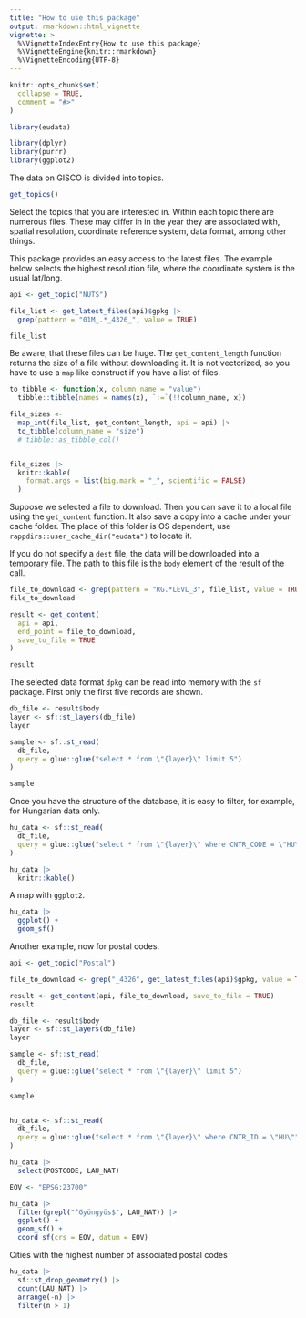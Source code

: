 ```yaml
---
title: "How to use this package"
output: rmarkdown::html_vignette
vignette: >
  %\VignetteIndexEntry{How to use this package}
  %\VignetteEngine{knitr::rmarkdown}
  %\VignetteEncoding{UTF-8}
---
```


```r
knitr::opts_chunk$set(
  collapse = TRUE,
  comment = "#>"
)
```

```r
library(eudata)
```

```r
library(dplyr)
library(purrr)
library(ggplot2)
```

The data on GISCO is divided into topics. 
```r
get_topics()
```
Select the topics that you are interested in.
Within each topic there are numerous files. These may  differ in 
in the year they are associated with, spatial resolution, coordinate reference system,
data format, among other things.

This package provides an easy access to the latest files.
The example below selects the highest resolution file, where the coordinate system is the usual lat/long.

```r
api <- get_topic("NUTS")

file_list <- get_latest_files(api)$gpkg |> 
  grep(pattern = "01M_.*_4326_", value = TRUE)

file_list
```

Be aware, that these files can be huge. The `get_content_length` function returns the size of a file without downloading it. It is not vectorized, so you have to use a `map` like construct if you have a list of files.

```r
to_tibble <- function(x, column_name = "value") 
  tibble::tibble(names = names(x), `:=`(!!column_name, x))

file_sizes <-
  map_int(file_list, get_content_length, api = api) |>
  to_tibble(column_name = "size")
  # tibble::as_tibble_col()


file_sizes |>
  knitr::kable(
    format.args = list(big.mark = "_", scientific = FALSE)
  )

```

Suppose we selected a file to download. Then you can save it to a local file using the `get_content` function. It also save a copy into a cache under your cache folder. The place of this folder is OS dependent, use `rappdirs::user_cache_dir("eudata")` to locate it.

If you do not specify a `dest` file, the data will be downloaded into a  temporary file. The path to this file is the `body` element of the result of the call.

```r
file_to_download <- grep(pattern = "RG.*LEVL_3", file_list, value = TRUE)
file_to_download

result <- get_content(
  api = api,
  end_point = file_to_download,
  save_to_file = TRUE
)

result
```

The selected data format `dpkg` can be read into memory with the `sf` package. First only the first five records are shown.
```r
db_file <- result$body 
layer <- sf::st_layers(db_file)
layer

sample <- sf::st_read(
  db_file,
  query = glue::glue("select * from \"{layer}\" limit 5")
)

sample

```

Once you have the structure of the database, it is easy to filter, for example, for Hungarian data only.

```r
hu_data <- sf::st_read(
  db_file,
  query = glue::glue("select * from \"{layer}\" where CNTR_CODE = \"HU\"")
)

hu_data |>
  knitr::kable()
```

A map with `ggplot2`.
```r
hu_data |>
  ggplot() +
  geom_sf()
```

Another example, now for postal codes.
```r
api <- get_topic("Postal")

file_to_download <- grep("_4326", get_latest_files(api)$gpkg, value = TRUE) 

result <- get_content(api, file_to_download, save_to_file = TRUE)
result
```

```r
db_file <- result$body
layer <- sf::st_layers(db_file)
layer

sample <- sf::st_read(
  db_file,
  query = glue::glue("select * from \"{layer}\" limit 5")
)

sample


hu_data <- sf::st_read(
  db_file,
  query = glue::glue("select * from \"{layer}\" where CNTR_ID = \"HU\"")
)

hu_data |> 
  select(POSTCODE, LAU_NAT)
```

```r
EOV <- "EPSG:23700"

hu_data |>
  filter(grepl("^Gyöngyös$", LAU_NAT)) |>
  ggplot() +
  geom_sf() + 
  coord_sf(crs = EOV, datum = EOV)


```

Cities with the highest number of associated postal codes
```r
hu_data |> 
  sf::st_drop_geometry() |>
  count(LAU_NAT) |>
  arrange(-n) |>
  filter(n > 1)
  
```

